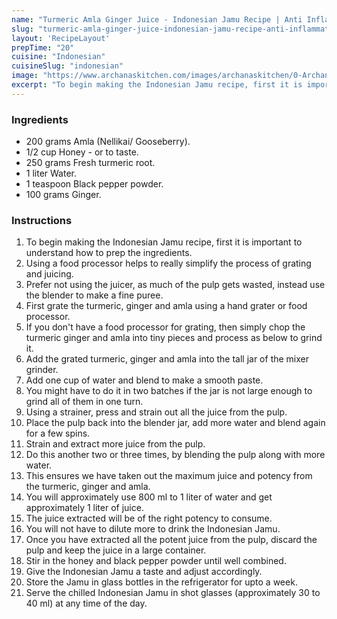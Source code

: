 ---
name: "Turmeric Amla Ginger Juice - Indonesian Jamu Recipe | Anti Inflammatory Health Tonic"
slug: "turmeric-amla-ginger-juice-indonesian-jamu-recipe-anti-inflammatory-health-tonic"
layout: 'RecipeLayout'
prepTime: "20"
cuisine: "Indonesian"
cuisineSlug: "indonesian"
image: "https://www.archanaskitchen.com/images/archanaskitchen/0-Archanas-Kitchen-Recipes/2020/Turmeric_Amla_Ginger_Juice_-_Jamu_Recipe___Indonesian_Juice___Anti_Inflammatory_Health_Tonic_9_1600.jpg"
excerpt: "To begin making the Indonesian Jamu recipe, first it is important to understand how to prep the ingredients"
---

### Ingredients

- 200 grams Amla (Nellikai/ Gooseberry).
- 1/2 cup Honey - or to taste.
- 250 grams Fresh turmeric root.
- 1 liter Water.
- 1 teaspoon Black pepper powder.
- 100 grams Ginger.

### Instructions

1. To begin making the Indonesian Jamu recipe, first it is important to understand how to prep the ingredients.
1. Using a food processor helps to really simplify the process of grating and juicing.
1. Prefer not using the juicer, as much of the pulp gets wasted, instead use the blender to make a fine puree.
1. First grate the turmeric, ginger and amla using a hand grater or food processor.
1. If you don't have a food processor for grating, then simply chop the turmeric ginger and amla into tiny pieces and process as below to grind it.
1. Add the grated turmeric, ginger and amla into the tall jar of the mixer grinder.
1. Add one cup of water and blend to make a smooth paste.
1. You might have to do it in two batches if the jar is not large enough to grind all of them in one turn.
1. Using a strainer, press and strain out all the juice from the pulp.
1. Place the pulp back into the blender jar, add more water and blend again for a few spins.
1. Strain and extract more juice from the pulp.
1. Do this another two or three times, by blending the pulp along with more water.
1. This ensures we have taken out the maximum juice and potency from the turmeric, ginger and amla.
1. You will approximately use 800 ml to 1 liter of water and get approximately 1 liter of juice.
1. The juice extracted will be of the right potency to consume.
1. You will not have to dilute more to drink the Indonesian Jamu.
1. Once you have extracted all the potent juice from the pulp, discard the pulp and keep the juice in a large container.
1. Stir in the honey and black pepper powder until well combined.
1. Give the Indonesian Jamu a taste and adjust accordingly.
1. Store the Jamu in glass bottles in the refrigerator for upto a week.
1. Serve the chilled Indonesian Jamu in shot glasses (approximately 30 to 40 ml) at any time of the day.
